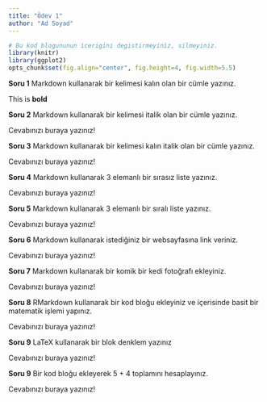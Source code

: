 ```yaml
---
title: "Ödev 1"
author: "Ad Soyad"
---
```


```r
# Bu kod blogununun icerigini degistirmeyiniz, silmeyiniz.
library(knitr)
library(ggplot2)
opts_chunk$set(fig.align="center", fig.height=4, fig.width=5.5)
```

**Soru 1** Markdown kullanarak bir kelimesi kalın olan bir cümle yazınız.

This is **bold**

**Soru 2** Markdown kullanarak bir kelimesi italik olan bir cümle yazınız.

Cevabınızı buraya yazınız!

**Soru 3** Markdown kullanarak bir kelimesi kalın italik olan bir cümle yazınız.

Cevabınızı buraya yazınız!

**Soru 4** Markdown kullanarak 3 elemanlı bir sırasız liste yazınız.

Cevabınızı buraya yazınız!

**Soru 5** Markdown kullanarak 3 elemanlı bir sıralı liste yazınız.

Cevabınızı buraya yazınız!

**Soru 6** Markdown kullanarak istediğiniz bir websayfasına link veriniz.

Cevabınızı buraya yazınız!

**Soru 7** Markdown kullanarak bir komik bir kedi fotoğrafı ekleyiniz.

Cevabınızı buraya yazınız!

**Soru 8** RMarkdown kullanarak bir kod bloğu ekleyiniz ve içerisinde basit bir matematik işlemi yapınız.

Cevabınızı buraya yazınız!

**Soru 9** LaTeX kullanarak bir blok denklem yazınız

Cevabınızı buraya yazınız!

**Soru 9** Bir kod bloğu ekleyerek 5 + 4 toplamını hesaplayınız.

Cevabınızı buraya yazınız!
